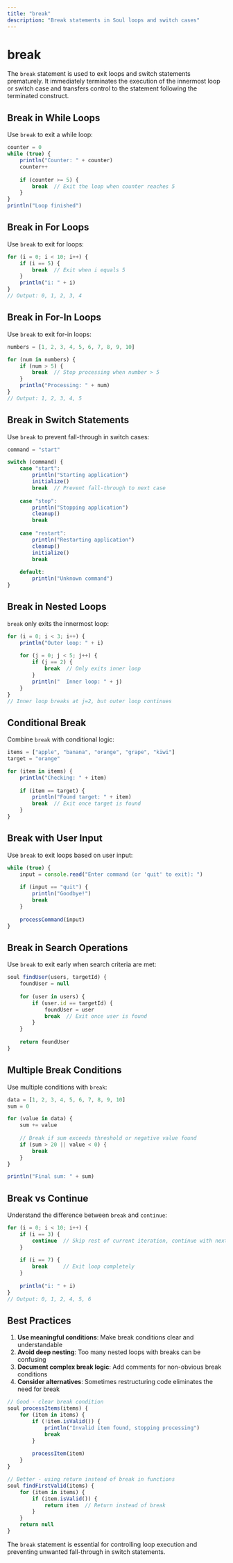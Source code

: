 ```yaml
---
title: "break"
description: "Break statements in Soul loops and switch cases"
---
```


# break

The `break` statement is used to exit loops and switch statements prematurely. It immediately terminates the execution of the innermost loop or switch case and transfers control to the statement following the terminated construct.

## Break in While Loops

Use `break` to exit a while loop:

```javascript
counter = 0
while (true) {
    println("Counter: " + counter)
    counter++
    
    if (counter >= 5) {
        break  // Exit the loop when counter reaches 5
    }
}
println("Loop finished")
```

## Break in For Loops

Use `break` to exit for loops:

```javascript
for (i = 0; i < 10; i++) {
    if (i == 5) {
        break  // Exit when i equals 5
    }
    println("i: " + i)
}
// Output: 0, 1, 2, 3, 4
```

## Break in For-In Loops

Use `break` to exit for-in loops:

```javascript
numbers = [1, 2, 3, 4, 5, 6, 7, 8, 9, 10]

for (num in numbers) {
    if (num > 5) {
        break  // Stop processing when number > 5
    }
    println("Processing: " + num)
}
// Output: 1, 2, 3, 4, 5
```

## Break in Switch Statements

Use `break` to prevent fall-through in switch cases:

```javascript
command = "start"

switch (command) {
    case "start":
        println("Starting application")
        initialize()
        break  // Prevent fall-through to next case
        
    case "stop":
        println("Stopping application")
        cleanup()
        break
        
    case "restart":
        println("Restarting application")
        cleanup()
        initialize()
        break
        
    default:
        println("Unknown command")
}
```

## Break in Nested Loops

`break` only exits the innermost loop:

```javascript
for (i = 0; i < 3; i++) {
    println("Outer loop: " + i)
    
    for (j = 0; j < 5; j++) {
        if (j == 2) {
            break  // Only exits inner loop
        }
        println("  Inner loop: " + j)
    }
}
// Inner loop breaks at j=2, but outer loop continues
```

## Conditional Break

Combine `break` with conditional logic:

```javascript
items = ["apple", "banana", "orange", "grape", "kiwi"]
target = "orange"

for (item in items) {
    println("Checking: " + item)
    
    if (item == target) {
        println("Found target: " + item)
        break  // Exit once target is found
    }
}
```

## Break with User Input

Use `break` to exit loops based on user input:

```javascript
while (true) {
    input = console.read("Enter command (or 'quit' to exit): ")
    
    if (input == "quit") {
        println("Goodbye!")
        break
    }
    
    processCommand(input)
}
```

## Break in Search Operations

Use `break` to exit early when search criteria are met:

```javascript
soul findUser(users, targetId) {
    foundUser = null
    
    for (user in users) {
        if (user.id == targetId) {
            foundUser = user
            break  // Exit once user is found
        }
    }
    
    return foundUser
}
```

## Multiple Break Conditions

Use multiple conditions with `break`:

```javascript
data = [1, 2, 3, 4, 5, 6, 7, 8, 9, 10]
sum = 0

for (value in data) {
    sum += value
    
    // Break if sum exceeds threshold or negative value found
    if (sum > 20 || value < 0) {
        break
    }
}

println("Final sum: " + sum)
```

## Break vs Continue

Understand the difference between `break` and `continue`:

```javascript
for (i = 0; i < 10; i++) {
    if (i == 3) {
        continue  // Skip rest of current iteration, continue with next
    }
    
    if (i == 7) {
        break     // Exit loop completely
    }
    
    println("i: " + i)
}
// Output: 0, 1, 2, 4, 5, 6
```

## Best Practices

1. **Use meaningful conditions**: Make break conditions clear and understandable
2. **Avoid deep nesting**: Too many nested loops with breaks can be confusing
3. **Document complex break logic**: Add comments for non-obvious break conditions
4. **Consider alternatives**: Sometimes restructuring code eliminates the need for break

```javascript
// Good - clear break condition
soul processItems(items) {
    for (item in items) {
        if (!item.isValid()) {
            println("Invalid item found, stopping processing")
            break
        }
        
        processItem(item)
    }
}

// Better - using return instead of break in functions
soul findFirstValid(items) {
    for (item in items) {
        if (item.isValid()) {
            return item  // Return instead of break
        }
    }
    return null
}
```

The `break` statement is essential for controlling loop execution and preventing unwanted fall-through in switch statements.